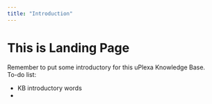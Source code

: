 ```yaml
---
title: "Introduction"
---
```


# This is Landing Page
Remember to put some introductory for this uPlexa Knowledge Base.  
To-do list:
- KB introductory words
-  